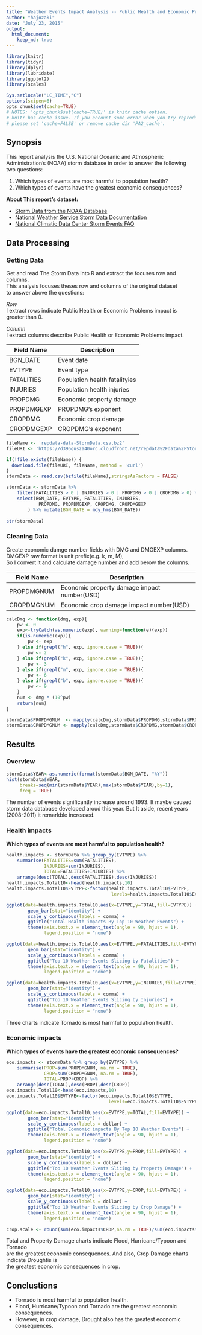 ```yaml
---
title: "Weather Events Impact Analysis -- Public Health and Economic Problems Across the United States"
author: "hajozaki"
date: "July 23, 2015"
output: 
  html_document:
    keep_md: true
---
```


```r
library(knitr)
library(tidyr)
library(dplyr)
library(lubridate)
library(ggplot2)
library(scales)
```

```r
Sys.setlocale("LC_TIME","C")
options(scipen=6)
opts_chunk$set(cache=TRUE)
# NOTES: 'opts_chunk$set(cache=TRUE)' is knitr cache option.
# knitr has cache issue. If you encount some error when you try reproducible research.
# please set 'cache=FALSE' or remove cache dir 'PA2_cache'.

```

## Synopsis

This report analysis the U.S. National Oceanic and Atmospheric Administration's 
(NOAA) storm database in order to answer the following two questions:

1. Which types of events are most harmful to population health?
2. Which types of events have the greatest economic consequences?

**About This report's dataset:**

* [Storm Data from the NOAA Database](https://d396qusza40orc.cloudfront.net/repdata%2Fdata%2FStormData.csv.bz2)
* [National Weather Service Storm Data Documentation](https://d396qusza40orc.cloudfront.net/repdata%2Fpeer2_doc%2Fpd01016005curr.pdf)
* [National Climatic Data Center Storm Events FAQ](https://d396qusza40orc.cloudfront.net/repdata%2Fpeer2_doc%2FNCDC%20Storm%20Events-FAQ%20Page.pdf)

## Data Processing
### Getting Data

Get and read The Storm Data into R and extract the focuses row and columns.  
This analysis focuses theses row and columns of the original dataset  
to answer above the questions:  

*Row*  
I extract rows indicate Public Health or Economic Problems impact is greater than 0.  


*Column*  
I extract columns describe Public Health or Economic Problems impact.  

|Field Name|Description|
|---|---|
|BGN_DATE|Event date|
|EVTYPE|Event type|
|FATALITIES|Population health fatalityies|
|INJURIES|Population health injuries|
|PROPDMG|Economic property damage|
|PROPDMGEXP|PROPDMG's exponent|
|CROPDMG|Economic crop damage|
|CROPDMGEXP|CROPDMG's exponent|

```r
fileName <- 'repdata-data-StormData.csv.bz2'
fileURI <- 'https://d396qusza40orc.cloudfront.net/repdata%2Fdata%2FStormData.csv.bz2'

if(!file.exists(fileName)) {
  download.file(fileURI, fileName, method = 'curl')
}
stormData <- read.csv(bzfile(fileName),stringsAsFactors = FALSE)

stormData <- stormData %>%
    filter(FATALITIES > 0 | INJURIES > 0 | PROPDMG > 0 | CROPDMG > 0) %>%
    select(BGN_DATE, EVTYPE, FATALITIES, INJURIES,
            PROPDMG, PROPDMGEXP, CROPDMG, CROPDMGEXP
        ) %>% mutate(BGN_DATE = mdy_hms(BGN_DATE))
    
str(stormData)
```

### Cleaning Data

Create economic damge number fields with DMG and DMGEXP columns.
DMGEXP raw format is unit prefix(e.g. k, m, M),  
So I convert it and calculate damage number and add berow the columns.

|Field Name|Description|
|---|---|
|PROPDMGNUM|Economic property damage impact number(USD)|
|CROPDMGNUM|Economic crop damage impact number(USD)|

```r
calcDmg <- function(dmg, exp){
    pw <- 0
    exp<-tryCatch(as.numeric(exp), warning=function(e){exp})
    if(is.numeric(exp)){
        pw <- exp 
    } else if(grepl("h", exp, ignore.case = TRUE)){
        pw <- 2
    } else if(grepl("k", exp, ignore.case = TRUE)){
        pw <- 3
    } else if(grepl("m", exp, ignore.case = TRUE)){
        pw <- 6
    } else if(grepl("b", exp, ignore.case = TRUE)){
        pw <- 9
    }  
    num <- dmg * (10^pw)
    return(num)
}

stormData$PROPDMGNUM  <- mapply(calcDmg,stormData$PROPDMG,stormData$PROPDMGEXP)
stormData$CROPDMGNUM <- mapply(calcDmg,stormData$CROPDMG,stormData$CROPDMGEXP)

```

## Results
### Overview

```r
stormData$YEAR<-as.numeric(format(stormData$BGN_DATE, "%Y"))
hist(stormData$YEAR,
     breaks=seq(min(stormData$YEAR),max(stormData$YEAR),by=1),
     freq = TRUE)

```

The number of events significantly increase around 1993.
It maybe caused storm data database developed aroud this year.
But It aside, recent years (2008-2011) it remarkble increased.

### Health impacts

**Which types of events are most harmful to population health?**

```r
health.impacts <- stormData %>% group_by(EVTYPE) %>%
    summarise(FATALITIES=sum(FATALITIES),
              INJURIES=sum(INJURIES),
              TOTAL=FATALITIES+INJURIES) %>%
    arrange(desc(TOTAL),desc(FATALITIES),desc(INJURIES))
health.impacts.Total10<-head(health.impacts,10)
health.impacts.Total10$EVTYPE<-factor(health.impacts.Total10$EVTYPE,
                                       levels=health.impacts.Total10$EVTYPE)

ggplot(data=health.impacts.Total10,aes(x=EVTYPE,y=TOTAL,fill=EVTYPE)) +
        geom_bar(stat="identity") +
        scale_y_continuous(labels = comma) +
        ggtitle("Total Health impacts By Top 10 Weather Events") +
        theme(axis.text.x = element_text(angle = 90, hjust = 1),
              legend.position = "none")

ggplot(data=health.impacts.Total10,aes(x=EVTYPE,y=FATALITIES,fill=EVTYPE)) +
        geom_bar(stat="identity") +
        scale_y_continuous(labels = comma) +
        ggtitle("Top 10 Weather Events Slicing by Fatalities") +
        theme(axis.text.x = element_text(angle = 90, hjust = 1),
              legend.position = "none")

ggplot(data=health.impacts.Total10,aes(x=EVTYPE,y=INJURIES,fill=EVTYPE)) +
        geom_bar(stat="identity") +
        scale_y_continuous(labels = comma) +
        ggtitle("Top 10 Weather Events Slicing by Injuries") +
        theme(axis.text.x = element_text(angle = 90, hjust = 1),
              legend.position = "none")

```

Three charts indicate Tornado is most harmful to population health.

### Economic impacts

**Which types of events have the greatest economic consequences?**

```r
eco.impacts <- stormData %>% group_by(EVTYPE) %>%
    summarise(PROP=sum(PROPDMGNUM, na.rm = TRUE),
              CROP=sum(CROPDMGNUM, na.rm = TRUE),
              TOTAL=PROP+CROP) %>%
    arrange(desc(TOTAL),desc(PROP),desc(CROP))
eco.impacts.Total10<-head(eco.impacts,10)
eco.impacts.Total10$EVTYPE<-factor(eco.impacts.Total10$EVTYPE,
                                      levels=eco.impacts.Total10$EVTYPE)

ggplot(data=eco.impacts.Total10,aes(x=EVTYPE,y=TOTAL,fill=EVTYPE)) +
        geom_bar(stat="identity") +
        scale_y_continuous(labels = dollar) +
        ggtitle("Total Economic impacts By Top 10 Weather Events") +
        theme(axis.text.x = element_text(angle = 90, hjust = 1),
              legend.position = "none")

ggplot(data=eco.impacts.Total10,aes(x=EVTYPE,y=PROP,fill=EVTYPE)) +
        geom_bar(stat="identity") +
        scale_y_continuous(labels = dollar) +
        ggtitle("Top 10 Weather Events Slicing by Property Damage") +
        theme(axis.text.x = element_text(angle = 90, hjust = 1),
              legend.position = "none")

ggplot(data=eco.impacts.Total10,aes(x=EVTYPE,y=CROP,fill=EVTYPE)) +
        geom_bar(stat="identity") +
        scale_y_continuous(labels = dollar) +
        ggtitle("Top 10 Weather Events Slicing by Crop Damage") +
        theme(axis.text.x = element_text(angle = 90, hjust = 1),
              legend.position = "none")

crop.scale <- round(sum(eco.impacts$CROP,na.rm = TRUE)/sum(eco.impacts$PROP,na.rm = TRUE),2)

```

Total and Property Damage charts indicate Flood, Hurricane/Typoon and Tornado  
are the greatest economic consequences.
And also, Crop Damage charts indicate Droughtis is  
the greatest economic consequences in crop.

## Conclustions

* Tornado is most harmful to population health.
* Flood, Hurricane/Typoon and Tornado are the greatest economic consequences.
* However, in crop damage, Drought also has the greatest economic consequences.


